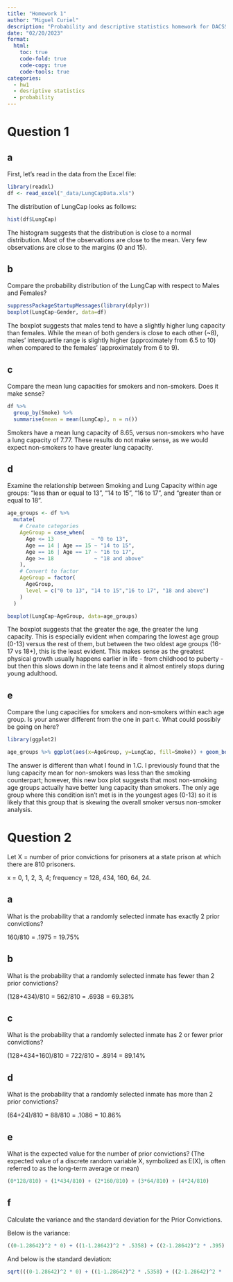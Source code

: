 ```yaml
---
title: "Homework 1"
author: "Miguel Curiel"
description: "Probability and descriptive statistics homework for DACSS 603."
date: "02/20/2023"
format:
  html:
    toc: true
    code-fold: true
    code-copy: true
    code-tools: true
categories:
  - hw1
  - desriptive statistics 
  - probability
---
```


# Question 1

## a

First, let's read in the data from the Excel file:

```r
library(readxl)
df <- read_excel("_data/LungCapData.xls")
```


The distribution of LungCap looks as follows:

```r
hist(df$LungCap)
```

The histogram suggests that the distribution is close to a normal distribution. Most of the observations are close to the mean. Very few observations are close to the margins (0 and 15).

## b

Compare the probability distribution of the LungCap with respect to Males and Females? 

```r
suppressPackageStartupMessages(library(dplyr))
boxplot(LungCap~Gender, data=df)
```

The boxplot suggests that males tend to have a slightly higher lung capacity than females. While the mean of both genders is close to each other (~8), males' interquartile range is slightly higher (approximately from 6.5 to 10) when compared to the females' (approximately from 6 to 9).

## c

Compare the mean lung capacities for smokers and non-smokers. Does it make sense?

```r

df %>%
  group_by(Smoke) %>%
  summarise(mean = mean(LungCap), n = n())

```

Smokers have a mean lung capacity of 8.65, versus non-smokers who have a lung capacity of 7.77. These results do not make sense, as we would expect non-smokers to have greater lung capacity.

## d

Examine the relationship between Smoking and Lung Capacity within age groups: 
“less than or equal to 13”, “14 to 15”, “16 to 17”, and “greater than or equal to 18”.

```r

age_groups <- df %>% 
  mutate(
    # Create categories
    AgeGroup = case_when(
      Age <= 13            ~ "0 to 13",
      Age == 14 | Age == 15 ~ "14 to 15",
      Age == 16 | Age == 17 ~ "16 to 17",
      Age >= 18             ~ "18 and above"
    ),
    # Convert to factor
    AgeGroup = factor(
      AgeGroup,
      level = c("0 to 13", "14 to 15","16 to 17", "18 and above")
    )
  )

boxplot(LungCap~AgeGroup, data=age_groups)

```

The boxplot suggests that the greater the age, the greater the lung capacity. This is especially evident when comparing the lowest age group (0-13) versus the rest of them, but between the two oldest age groups (16-17 vs 18+), this is the least evident. This makes sense as the greatest physical growth usually happens earlier in life - from childhood to puberty - but then this slows down in the late teens and it almost entirely stops during young adulthood.

## e

Compare the lung capacities for smokers and non-smokers within each age group. Is your answer different from the one in part c. What could possibly be going on here?

```r

library(ggplot2)

age_groups %>% ggplot(aes(x=AgeGroup, y=LungCap, fill=Smoke)) + geom_boxplot()

```

The answer is different than what I found in 1.C. I previously found that the lung capacity mean for non-smokers was less than the smoking counterpart; however, this new box plot suggests that most non-smoking age groups actually have better lung capacity than smokers. The only age group where this condition isn't met is in the youngest ages (0-13) so it is likely that this group that is skewing the overall smoker versus non-smoker analysis.

# Question 2

Let X = number of prior convictions for prisoners at a state prison at which there are 810 prisoners.

x = 0, 1, 2, 3, 4; 
frequency = 128, 434, 160, 64, 24.

## a

What is the probability that a randomly selected inmate has exactly 2 prior convictions?

160/810 = .1975 = 19.75%

## b

What is the probability that a randomly selected inmate has fewer than 2 prior convictions?

(128+434)/810 = 562/810 = .6938 = 69.38%

## c

What is the probability that a randomly selected inmate has 2 or fewer prior convictions?

(128+434+160)/810 = 722/810 = .8914 = 89.14%

## d

What is the probability that a randomly selected inmate has more than 2 prior convictions?

(64+24)/810 = 88/810 = .1086 = 10.86%

## e

What is the expected value for the number of prior convictions?
(The expected value of a discrete random variable X, symbolized as E(X), is often referred to as the long-term
average or mean)

```r

(0*128/810) + (1*434/810) + (2*160/810) + (3*64/810) + (4*24/810) 

```

## f

Calculate the variance and the standard deviation for the Prior Convictions.

Below is the variance:

```r

((0-1.28642)^2 * 0) + ((1-1.28642)^2 * .5358) + ((2-1.28642)^2 * .395) + ((3-1.28642)^2 * .237) + ((4-1.28642)^2 * .1185)

```

And below is the standard deviation:

```r

sqrt(((0-1.28642)^2 * 0) + ((1-1.28642)^2 * .5358) + ((2-1.28642)^2 * .395) + ((3-1.28642)^2 * .237) + ((4-1.28642)^2 * .1185))

```


